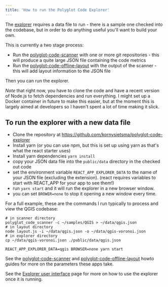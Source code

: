 ```yaml
---
title: 'How to run the Polyglot Code Explorer'
---
```


The [explorer](/tools/explorer/description) requires a data file to run - there is a sample one checked into the codebase, but in order to do anything useful you'll want to build your own.

This is currently a two stage process:

- Run the [polyglot-code-scanner](/tools/scanner/howto) with one or more git repositories - this will produce a quite large JSON file containing the code metrics
- Run the [polyglot-code-offline-layout](/tools/layout/howto) with the output of the scanner - this will add layout information to the JSON file

Then you can run the explorer.

*Note* that right now, you have to clone the code and have a recent version of Node.js to fetch dependencies and run everything.   I might set up a Docker container in future to make this easier, but at the moment this is largely aimed at developers so I haven't spent a lot of time making it slick.

## To run the explorer with a new data file

- Clone the repository at https://github.com/kornysietsma/polyglot-code-explorer
- Install yarn (or you can use npm, but this is set up using yarn as that's what the react starter uses)
- Install yarn dependencies `yarn install`
- copy your JSON data file into the `public/data` directory in the checked out code
- set the environment variable `REACT_APP_EXPLORER_DATA` to the name of your JSON file (excluding the extension).  (react requires variables to start with REACT_APP for your app to see them!)
- run `yarn start` and it will run the explorer in a new browser window.
- you can set `BROWER=none` to stop it opening a new window every time.

For a full example, these are the commands I run typically to process and view the QGIS codebase:

```shell
# in scanner directory
polyglot_code_scanner -c ~/samples/QGIS > ~/data/qgis.json
# in layout directory
node layout.js -i ~/data/qgis.json -o ~/data/qgis-voronoi.json
# in explorer directory
cp ~/data/qgis-voronoi.json ./public/data/qgis.json

REACT_APP_EXPLORER_DATA=qgis BROWSER=none yarn start
```

See the [polyglot-code-scanner](/tools/scanner/howto) and [polyglot-code-offline-layout](/tools/layout/howto) howto guides for more on the parameters these apps take.

See the [Explorer user interface](/tools/explorer/ui) page for more on how to use the explorer once it is running.